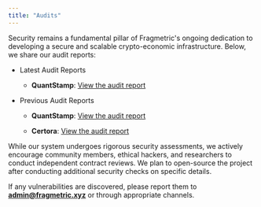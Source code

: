 ```yaml
---
title: "Audits"
---
```


Security remains a fundamental pillar of Fragmetric's ongoing dedication to developing a secure and scalable crypto-economic infrastructure. Below, we share our audit reports:

* Latest Audit Reports

  * **QuantStamp**: [View the audit report](https://docs.fragmetric.xyz/content/files/2025/02/Fragmetric-Final-Report.pdf)

* Previous Audit Reports

  * **QuantStamp**: [View the audit report](https://docs.fragmetric.xyz/content/files/2024/11/QuantStamp---Fragmetric-Phase1-Final-Report.pdf)

  * **Certora**: [View the audit report](https://docs.fragmetric.xyz/content/files/2024/10/Certora---Fragmetric-Phase1-Final-Report.pdf)

While our system undergoes rigorous security assessments, we actively encourage community members, ethical hackers, and researchers to conduct independent contract reviews. We plan to open-source the project after conducting additional security checks on specific details.

If any vulnerabilities are discovered, please report them to [**admin@fragmetric.xyz**]() or through appropriate channels.